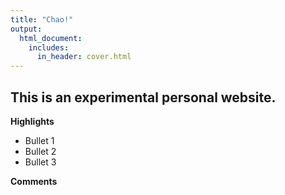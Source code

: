 ```yaml
---
title: "Chao!"
output:
  html_document:
    includes:
      in_header: cover.html
---
```


## This is an experimental personal website.

**Highlights**

* Bullet 1
* Bullet 2
* Bullet 3

**Comments**
